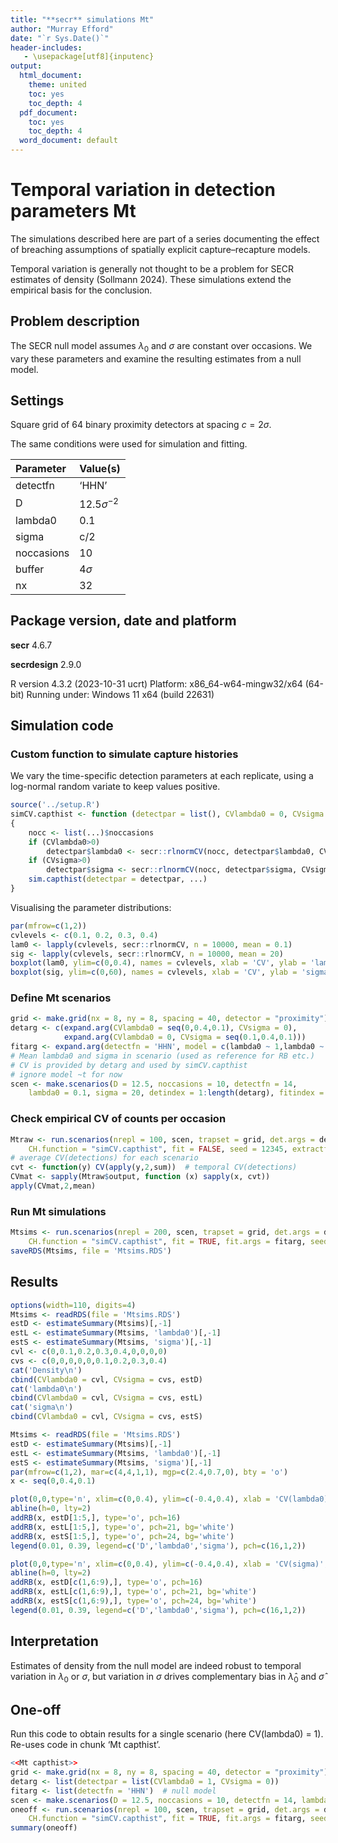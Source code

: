 ```yaml
---
title: "**secr** simulations Mt"
author: "Murray Efford"
date: "`r Sys.Date()`"
header-includes:
   - \usepackage[utf8]{inputenc}
output:
  html_document:
    theme: united
    toc: yes
    toc_depth: 4
  pdf_document:
    toc: yes
    toc_depth: 4
  word_document: default
---
```


# Temporal variation in detection parameters Mt

The simulations described here are part of a series documenting the effect of 
breaching assumptions of spatially explicit capture--recapture models.

Temporal variation is generally not thought to be a problem for SECR estimates of density (Sollmann 2024). These simulations extend the empirical basis for the conclusion.

## Problem description

The SECR null model assumes $\lambda_0$ and $\sigma$ are constant over occasions. We vary these parameters and examine the resulting estimates from a null model.

## Settings

Square grid of 64 binary proximity detectors at spacing $c = 2\sigma$.  

The same conditions were used for simulation and fitting. 

| Parameter | Value(s) |
|:-----|:-----------------------|
| detectfn | 'HHN' |
| D | $12.5 \sigma^{-2}$ |
| lambda0  | 0.1 |
| sigma    | c/2 |
| noccasions | 10 |
| buffer   | $4\sigma$ |
| nx       | 32 |

## Package version, date and platform

**secr** 4.6.7

**secrdesign** 2.9.0

R version 4.3.2 (2023-10-31 ucrt)
Platform: x86_64-w64-mingw32/x64 (64-bit)
Running under: Windows 11 x64 (build 22631)

## Simulation code

### Custom function to simulate capture histories

We vary the time-specific detection parameters at each replicate, using a log-normal random variate to keep values positive.

```r
source('../setup.R')
simCV.capthist <- function (detectpar = list(), CVlambda0 = 0, CVsigma =0, ...)
{
    nocc <- list(...)$noccasions
    if (CVlambda0>0) 
        detectpar$lambda0 <- secr::rlnormCV(nocc, detectpar$lambda0, CVlambda0)
    if (CVsigma>0) 
        detectpar$sigma <- secr::rlnormCV(nocc, detectpar$sigma, CVsigma)
    sim.capthist(detectpar = detectpar, ...)
}
```

Visualising the parameter distributions:

```r
par(mfrow=c(1,2))
cvlevels <- c(0.1, 0.2, 0.3, 0.4)
lam0 <- lapply(cvlevels, secr::rlnormCV, n = 10000, mean = 0.1)
sig <- lapply(cvlevels, secr::rlnormCV, n = 10000, mean = 20)
boxplot(lam0, ylim=c(0,0.4), names = cvlevels, xlab = 'CV', ylab = 'lambda0')
boxplot(sig, ylim=c(0,60), names = cvlevels, xlab = 'CV', ylab = 'sigma')
```

### Define Mt scenarios

```r
grid <- make.grid(nx = 8, ny = 8, spacing = 40, detector = "proximity")
detarg <- c(expand.arg(CVlambda0 = seq(0,0.4,0.1), CVsigma = 0),
            expand.arg(CVlambda0 = 0, CVsigma = seq(0.1,0.4,0.1)))
fitarg <- expand.arg(detectfn = 'HHN', model = c(lambda0 ~ 1,lambda0 ~ t))
# Mean lambda0 and sigma in scenario (used as reference for RB etc.)
# CV is provided by detarg and used by simCV.capthist
# ignore model ~t for now
scen <- make.scenarios(D = 12.5, noccasions = 10, detectfn = 14, 
    lambda0 = 0.1, sigma = 20, detindex = 1:length(detarg), fitindex = 1)
```

### Check empirical CV of counts per occasion

```r
Mtraw <- run.scenarios(nrepl = 100, scen, trapset = grid, det.args = detarg, 
    CH.function = "simCV.capthist", fit = FALSE, seed = 12345, extractfn = identity)
# average CV(detections) for each scenario
cvt <- function(y) CV(apply(y,2,sum))  # temporal CV(detections)
CVmat <- sapply(Mtraw$output, function (x) sapply(x, cvt))
apply(CVmat,2,mean)
```

### Run Mt simulations

```r
Mtsims <- run.scenarios(nrepl = 200, scen, trapset = grid, det.args = detarg, 
    CH.function = "simCV.capthist", fit = TRUE, fit.args = fitarg, seed = 12345)
saveRDS(Mtsims, file = 'Mtsims.RDS')
```

## Results

```r
options(width=110, digits=4)
Mtsims <- readRDS(file = 'Mtsims.RDS')
estD <- estimateSummary(Mtsims)[,-1]
estL <- estimateSummary(Mtsims, 'lambda0')[,-1]
estS <- estimateSummary(Mtsims, 'sigma')[,-1]
cvl <- c(0,0.1,0.2,0.3,0.4,0,0,0,0)
cvs <- c(0,0,0,0,0,0.1,0.2,0.3,0.4)
cat('Density\n')
cbind(CVlambda0 = cvl, CVsigma = cvs, estD)
cat('lambda0\n') 
cbind(CVlambda0 = cvl, CVsigma = cvs, estL)
cat('sigma\n')
cbind(CVlambda0 = cvl, CVsigma = cvs, estS)
```
 
```r
Mtsims <- readRDS(file = 'Mtsims.RDS')
estD <- estimateSummary(Mtsims)[,-1]
estL <- estimateSummary(Mtsims, 'lambda0')[,-1]
estS <- estimateSummary(Mtsims, 'sigma')[,-1]
par(mfrow=c(1,2), mar=c(4,4,1,1), mgp=c(2.4,0.7,0), bty = 'o')
x <- seq(0,0.4,0.1)

plot(0,0,type='n', xlim=c(0,0.4), ylim=c(-0.4,0.4), xlab = 'CV(lambda0)', ylab='RB')
abline(h=0, lty=2)
addRB(x, estD[1:5,], type='o', pch=16)
addRB(x, estL[1:5,], type='o', pch=21, bg='white')
addRB(x, estS[1:5,], type='o', pch=24, bg='white')
legend(0.01, 0.39, legend=c('D','lambda0','sigma'), pch=c(16,1,2))

plot(0,0,type='n', xlim=c(0,0.4), ylim=c(-0.4,0.4), xlab = 'CV(sigma)', ylab='RB')
abline(h=0, lty=2)
addRB(x, estD[c(1,6:9),], type='o', pch=16)
addRB(x, estL[c(1,6:9),], type='o', pch=21, bg='white')
addRB(x, estS[c(1,6:9),], type='o', pch=24, bg='white')
legend(0.01, 0.39, legend=c('D','lambda0','sigma'), pch=c(16,1,2))
```

## Interpretation

Estimates of density from the null model are indeed robust to temporal variation in $\lambda_0$ or $\sigma$, but variation in $\sigma$ drives complementary bias in $\hat \lambda_0$ and $\hat \sigma$

## One-off

Run this code to obtain results for a single scenario (here CV(lambda0) = 1). Re-uses code in chunk 'Mt capthist'.
```r
<<Mt capthist>> 
grid <- make.grid(nx = 8, ny = 8, spacing = 40, detector = "proximity")
detarg <- list(detectpar = list(CVlambda0 = 1, CVsigma = 0))
fitarg <- list(detectfn = 'HHN')  # null model
scen <- make.scenarios(D = 12.5, noccasions = 10, detectfn = 14, lambda0 = 0.1, sigma = 20)
oneoff <- run.scenarios(nrepl = 100, scen, trapset = grid, det.args = detarg, 
    CH.function = "simCV.capthist", fit = TRUE, fit.args = fitarg, seed = 12345)
summary(oneoff)
```
